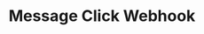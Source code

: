 ---
title: "Message Click Webhook"
sidebarTitle: "Clicked"
openapi: "webhooks.yaml webhook message.clicked"
---